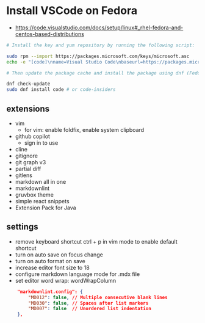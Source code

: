 # Install VSCode on Fedora

- <https://code.visualstudio.com/docs/setup/linux#_rhel-fedora-and-centos-based-distributions>

```bash
# Install the key and yum repository by running the following script:

sudo rpm --import https://packages.microsoft.com/keys/microsoft.asc
echo -e "[code]\nname=Visual Studio Code\nbaseurl=https://packages.microsoft.com/yumrepos/vscode\nenabled=1\nautorefresh=1\ntype=rpm-md\ngpgcheck=1\ngpgkey=https://packages.microsoft.com/keys/microsoft.asc" | sudo tee /etc/yum.repos.d/vscode.repo > /dev/null

# Then update the package cache and install the package using dnf (Fedora 22 and above):

dnf check-update
sudo dnf install code # or code-insiders
```

## extensions

- vim
  - for vim: enable foldfix, enable system clipboard
- github copilot
  - sign in to use
- cline
- gitignore
- git graph v3
- partial diff
- gitlens
- markdown all in one
- markdownlint
- gruvbox theme
- simple react snippets
- Extension Pack for Java


## settings

- remove keyboard shortcut ctrl + p in vim mode to enable default shortcut
- turn on auto save on focus change
- turn on auto format on save
- increase editor font size to 18
- configure markdown language mode for .mdx file
- set editor word wrap: wordWrapColumn

```json
    "markdownlint.config": {
        "MD012": false, // Multiple consecutive blank lines
        "MD030": false, // Spaces after list markers
        "MD007": false  // Unordered list indentation
    },
```
